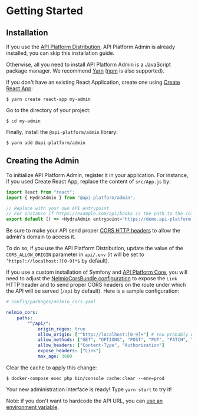 # Getting Started

## Installation

If you use the [API Platform Distribution](../distribution/), API Platform Admin is already installed, you can skip this installation guide.

Otherwise, all you need to install API Platform Admin is a JavaScript package manager. We recommend [Yarn](https://yarnpkg.com/) ([npm](https://www.npmjs.com/) is also supported).

If you don't have an existing React Application, create one using [Create React App](https://create-react-app.dev/):

    $ yarn create react-app my-admin

Go to the directory of your project:

    $ cd my-admin

Finally, install the `@api-platform/admin` library:

    $ yarn add @api-platform/admin

## Creating the Admin

To initialize API Platform Admin, register it in your application.
For instance, if you used Create React App, replace the content of `src/App.js` by:

```javascript
import React from "react";
import { HydraAdmin } from "@api-platform/admin";

// Replace with your own API entrypoint
// For instance if https://example.com/api/books is the path to the collection of book resources, then the entrypoint is https://example.com/api
export default () => <HydraAdmin entrypoint="https://demo.api-platform.com" />;
```

Be sure to make your API send proper [CORS HTTP headers](https://developer.mozilla.org/en-US/docs/Web/HTTP/CORS) to allow
the admin's domain to access it.

To do so, if you use the API Platform Distribution, update the value of the `CORS_ALLOW_ORIGIN` parameter in `api/.env` (it will be set to `^https?://localhost:?[0-9]*$`
by default).

If you use a custom installation of Symfony and [API Platform Core](../core/), you will need to adjust the [NelmioCorsBundle configuration](https://github.com/nelmio/NelmioCorsBundle#configuration) to expose the `Link` HTTP header and to send proper CORS headers on the route under which the API will be served (`/api` by default).
Here is a sample configuration:

```yaml
# config/packages/nelmio_cors.yaml

nelmio_cors:
    paths:
        "^/api/":
            origin_regex: true
            allow_origin: ["^http://localhost:[0-9]+"] # You probably want to change this regex to match your real domain
            allow_methods: ["GET", "OPTIONS", "POST", "PUT", "PATCH", "DELETE"]
            allow_headers: ["Content-Type", "Authorization"]
            expose_headers: ["Link"]
            max_age: 3600
```

Clear the cache to apply this change:

    $ docker-compose exec php bin/console cache:clear --env=prod

Your new administration interface is ready! Type `yarn start` to try it!

Note: if you don't want to hardcode the API URL, you can [use an environment variable](https://create-react-app.dev/docs/adding-custom-environment-variables).
